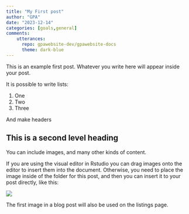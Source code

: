 ```yaml
---
title: "My First post"
author: "GPA"
date: "2023-12-14"
categories: [goals,general]
comments: 
    utterances: 
      repo: gpawebsite-dev/gpawebsite-docs
      theme: dark-blue
---
```


This is an example first post. Whatever you write here will appear inside your post.

It is possible to write lists:

1.  One
2.  Two
3.  Three

And make headers

## This is a second level heading

You can include images, and many other kinds of content.

If you are using the visual editor in Rstudio you can drag images onto the editor to insert them into the document. Otherwise, you need to place the image inside of the folder for this post, and then you can insert it to your post directly, like this:

![](thumbnail.jpg)

The first image in a blog post will also be used on the listings page.
